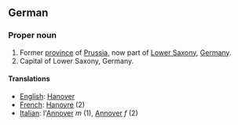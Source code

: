==German==

===Proper noun===

#Former [[province]] of [[Prussia]], now part of [[Lower Saxony]], [[Germany]].
#Capital of Lower Saxony, Germany.

====Translations====

*[[English]]: [[Hanover]]
*[[French]]: [[Hanovre]] (2)
*[[Italian]]: l'[[Annover]] ''m'' (1), [[Annover]] ''f'' (2)